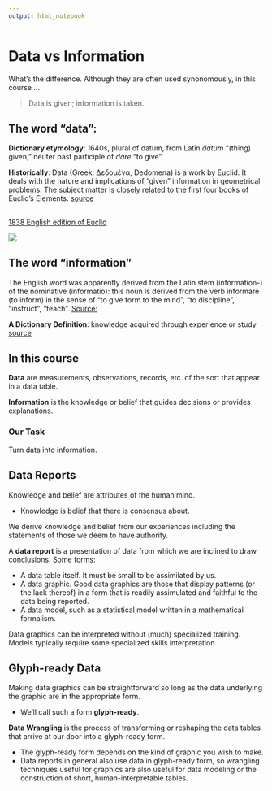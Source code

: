```yaml
---
output: html_notebook
---
```


# Data vs Information


What's the difference. Although they are often used synonomously, in this course ...

> Data is given; information is taken.

## The word "data":

**Dictionary etymology**: 1640s, plural of datum, from Latin *datum* "(thing) given," neuter past participle of *dare* "to give".  

**Historically**: Data (Greek: Δεδομένα, Dedomena) is a work by Euclid. It deals with the nature and implications of "given" information in geometrical problems. The subject matter is closely related to the first four books of Euclid's Elements. [source](https://en.wikipedia.org/wiki/Data_(Euclid))

## 

[1838 English edition of Euclid](https://books.google.com/books?id=5lN1sy51SwYC&pg=PA294#v=onepage&q&f=false)

![](Images/Euclid-data-titlepage-English.png)

## The word "information"

The English word was apparently derived from the Latin stem (information-) of the nominative (informatio): this noun is derived from the verb informare (to inform) in the sense of "to give form to the mind", "to discipline", "instruct", "teach". [Source:](https://en.wikipedia.org/wiki/Information)

**A Dictionary Definition**: knowledge acquired through experience or study [source](http://dictionary.reference.com/browse/information)

## In this course

**Data** are measurements, observations, records, etc. of the sort that appear in a data table.

**Information** is the knowledge or belief that guides decisions or provides explanations.

### Our Task

Turn data into information.

## Data Reports

Knowledge and belief are attributes of the human mind.  

* Knowledge is belief that there is consensus about.

We derive knowledge and belief from our experiences including the statements of those we deem to have authority.

A **data report** is a presentation of data from which we are inclined to draw conclusions.  Some forms:

* A data table itself.  It must be small to be assimilated by us.
* A data graphic. Good data graphics are those that display patterns (or the lack thereof) in a form that is readily assimulated and faithful to the data being reported.
* A data model, such as a statistical model written in a mathematical formalism.

Data graphics can be interpreted without (much) specialized training.  Models typically require some specialized skills interpretation.

## Glyph-ready Data

Making data graphics can be straightforward so long as the data underlying the graphic are in the appropriate form.

* We'll call such a form **glyph-ready**.

**Data Wrangling** is the process of transforming or reshaping the data tables that arrive at our door into a glyph-ready form.

* The glyph-ready form depends on the kind of graphic you wish to make.
* Data reports in general also use data in glyph-ready form, so wrangling techniques useful for graphics are also useful for data modeling or the construction of short, human-interpretable tables.
